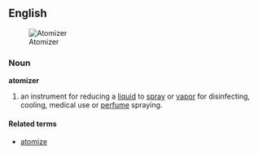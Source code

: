 == English ==
[[Image:Atomizer.gif|frame|Atomizer]]
=== Noun ===
'''atomizer'''
# an instrument for reducing a [[liquid]] to [[spray]] or [[vapor]] for disinfecting, cooling, medical use or [[perfume]] spraying.
==== Related terms ====
*[[atomize]]